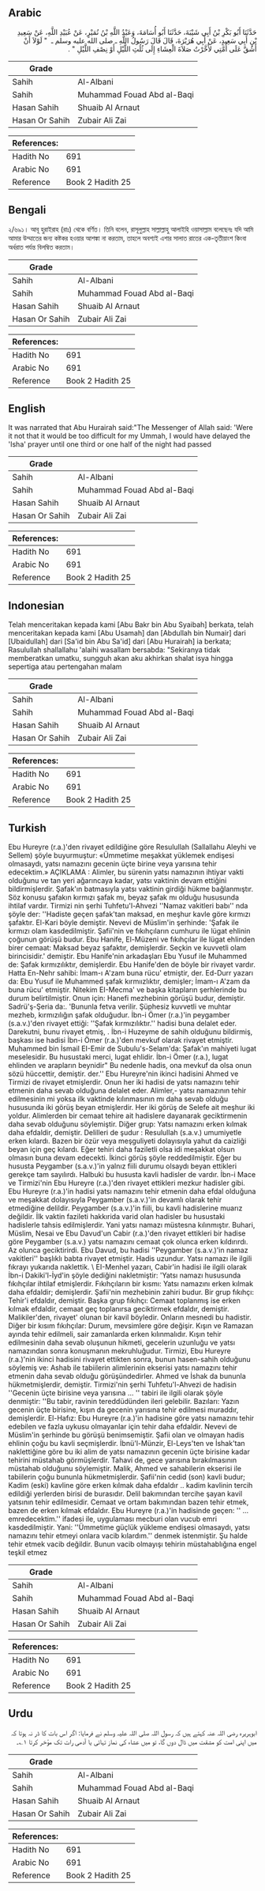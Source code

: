 ## Arabic


<div dir="rtl" lang="ar" style={{fontSize:'larger',backgroundColor:'#f8f9fa',padding:20}}>
حَدَّثَنَا أَبُو بَكْرِ بْنُ أَبِي شَيْبَةَ، حَدَّثَنَا أَبُو أُسَامَةَ، وَعَبْدُ اللَّهِ بْنُ نُمَيْرٍ، عَنْ عُبَيْدِ اللَّهِ، عَنْ سَعِيدِ بْنِ أَبِي سَعِيدٍ، عَنْ أَبِي هُرَيْرَةَ، قَالَ قَالَ رَسُولُ اللَّهِ ـ صلى الله عليه وسلم ـ ‏ "‏ لَوْلاَ أَنْ أَشُقَّ عَلَى أُمَّتِي لأَخَّرْتُ صَلاَةَ الْعِشَاءِ إِلَى ثُلُثِ اللَّيْلِ أَوْ نِصْفِ اللَّيْلِ ‏"‏ ‏.‏
</div>
<div style={{backgroundColor:'#f8f9fa',padding:20, marginBottom: 10}}><table> <thead> <tr> <th>Grade</th> <th></th> </tr> </thead> <tbody> <tr><td>Sahih</td><td>Al-Albani</td></tr><tr><td>Sahih</td><td>Muhammad Fouad Abd al-Baqi</td></tr><tr><td>Hasan Sahih</td><td>Shuaib Al Arnaut</td></tr><tr><td>Hasan Or Sahih</td><td>Zubair Ali Zai</td></tr></tbody></table><table> <thead> <tr> <th>References:</th> <th></th> </tr> </thead> <tbody><tr><td>Hadith No</td><td>691</td></tr><tr><td>Arabic No</td><td>691</td></tr><tr><td>Reference</td><td>Book 2 Hadith 25</td></tr></tbody></table></div>

## Bengali


<div dir="ltr" lang="bn" style={{fontSize:'larger',backgroundColor:'#f8f9fa',padding:20}}>
২/৬৯১। আবূ হুরাইরাহ (রাঃ) থেকে বর্ণিত। তিনি বলেন, রাসূলুল্লাহ সাল্লাল্লাহু আলাইহি ওয়াসাল্লাম বলেছেনঃ যদি আমি আমার উম্মাতের জন্য কষ্টকর হওয়ার আশঙ্কা না করতাম, তাহলে অবশ্যই এশার সালাত রাতের এক-তৃতীয়াংশ কিংবা অর্ধরাত পর্যন্ত বিলম্বিত করতাম।
</div>
<div style={{backgroundColor:'#f8f9fa',padding:20, marginBottom: 10}}><table> <thead> <tr> <th>Grade</th> <th></th> </tr> </thead> <tbody> <tr><td>Sahih</td><td>Al-Albani</td></tr><tr><td>Sahih</td><td>Muhammad Fouad Abd al-Baqi</td></tr><tr><td>Hasan Sahih</td><td>Shuaib Al Arnaut</td></tr><tr><td>Hasan Or Sahih</td><td>Zubair Ali Zai</td></tr></tbody></table><table> <thead> <tr> <th>References:</th> <th></th> </tr> </thead> <tbody><tr><td>Hadith No</td><td>691</td></tr><tr><td>Arabic No</td><td>691</td></tr><tr><td>Reference</td><td>Book 2 Hadith 25</td></tr></tbody></table></div>

## English


<div dir="ltr" lang="en" style={{fontSize:'larger',backgroundColor:'#f8f9fa',padding:20}}>
It was narrated that Abu Hurairah said:"The Messenger of Allah said: 'Were it not that it would be too difficult for my Ummah, I would have delayed the 'Isha' prayer until one third or one half of the night had passed
</div>
<div style={{backgroundColor:'#f8f9fa',padding:20, marginBottom: 10}}><table> <thead> <tr> <th>Grade</th> <th></th> </tr> </thead> <tbody> <tr><td>Sahih</td><td>Al-Albani</td></tr><tr><td>Sahih</td><td>Muhammad Fouad Abd al-Baqi</td></tr><tr><td>Hasan Sahih</td><td>Shuaib Al Arnaut</td></tr><tr><td>Hasan Or Sahih</td><td>Zubair Ali Zai</td></tr></tbody></table><table> <thead> <tr> <th>References:</th> <th></th> </tr> </thead> <tbody><tr><td>Hadith No</td><td>691</td></tr><tr><td>Arabic No</td><td>691</td></tr><tr><td>Reference</td><td>Book 2 Hadith 25</td></tr></tbody></table></div>

## Indonesian


<div dir="ltr" lang="id" style={{fontSize:'larger',backgroundColor:'#f8f9fa',padding:20}}>
Telah menceritakan kepada kami [Abu Bakr bin Abu Syaibah] berkata, telah menceritakan kepada kami [Abu Usamah] dan [Abdullah bin Numair] dari [Ubaidullah] dari [Sa'id bin Abu Sa'id] dari [Abu Hurairah] ia berkata; Rasulullah shallallahu 'alaihi wasallam bersabda: "Sekiranya tidak memberatkan umatku, sungguh akan aku akhirkan shalat isya hingga sepertiga atau pertengahan malam
</div>
<div style={{backgroundColor:'#f8f9fa',padding:20, marginBottom: 10}}><table> <thead> <tr> <th>Grade</th> <th></th> </tr> </thead> <tbody> <tr><td>Sahih</td><td>Al-Albani</td></tr><tr><td>Sahih</td><td>Muhammad Fouad Abd al-Baqi</td></tr><tr><td>Hasan Sahih</td><td>Shuaib Al Arnaut</td></tr><tr><td>Hasan Or Sahih</td><td>Zubair Ali Zai</td></tr></tbody></table><table> <thead> <tr> <th>References:</th> <th></th> </tr> </thead> <tbody><tr><td>Hadith No</td><td>691</td></tr><tr><td>Arabic No</td><td>691</td></tr><tr><td>Reference</td><td>Book 2 Hadith 25</td></tr></tbody></table></div>

## Turkish


<div dir="ltr" lang="tr" style={{fontSize:'larger',backgroundColor:'#f8f9fa',padding:20}}>
Ebu Hureyre (r.a.)'den rivayet edildiğine göre Resulullah (Sallallahu Aleyhi ve Sellem) şöyle buyurmuştur: «Ümmetime meşakkat yüklemek endişesi olmasaydı, yatsı namazını gecenin üçte birine veya yarısına tehir edecektim.» AÇIKLAMA : Alimler, bu sürenin yatsı namazının ihtiyar vakti olduğunu ve tan yeri ağarıncaya kadar, yatsı vaktinin devam ettiğini bildirmişlerdir. Şafak'ın batmasıyla yatsı vaktinin girdiği hükme bağlanmıştır. Söz konusu şafakın kırmızı şafak mı, beyaz şafak mı olduğu hususunda ihtilaf vardır. Tirmizi nin şerhi Tuhfetu'l-Ahvezi ''Namaz vakitleri babı'' nda şöyle der: ''Hadiste geçen şafak'tan maksad, en meşhur kavle göre kırmızı şafaktır. El-Kari böyle demiştir. Nevevi de Müslim'in şerhinde: 'Şafak ile kırmızı olam kasdedilmiştir. Şafii'nin ve fıkıhçıların cumhuru ile lügat ehlinin çoğunun görüşü budur. Ebu Hanife, El-Müzeni ve fıkıhçılar ile lügat ehlinden birer cemaat: Maksad beyaz şafaktır, demişlerdir. Seçkin ve kuvvetli olam birincisidir.' demiştir. Ebu Hanife'nin arkadaşları Ebu Yusuf ile Muhammed de: Şafak kırmızılıktır, demişlerdir. Ebu Hanife'den de böyle bir rivayet vardır. Hatta En-Nehr sahibi: İmam-ı A'zam buna rücu' etmiştir, der. Ed-Durr yazarı da: Ebu Yusuf ile Muhammed şafak kırmıızlıktır, demişler; İmam-ı A'zam da buna rücu' etmiştir. Nitekim EI-Mecma' ve başka kitapların şerhlerinde bu durum belirtilmiştir. Onun için: Hanefi mezhebinin görüşü budur, demiştir. Sadrü'ş-Şeria da:. 'Bununla fetva verilir. Şüphesiz kuvvetli ve muhtar mezheb, kırmızılığın şafak olduğudur. İbn-i Ömer (r.a.)'in peygamber (s.a.v.)'den rivayet ettiği: ''Şafak kırmızılıktır.'' hadisi buna delalet eder. Darekutni, bunu rivayet etmiş, . İbn-i Huzeyme de sahih olduğunu bildirmiş, başkası ise hadisi İbn-i Ömer (r.a.)'den mevkuf olarak rivayet etmiştir. Muhammed bin İsmail EI-Emir de Subulu's-Selam'da: Şafak'ın mahiyeti lugat meselesidir. Bu husustaki merci, lugat ehlidir. İbn-i Ömer (r.a.), lugat ehlinden ve arapların beynidir" Bu nedenle hadis, ona mevkuf da olsa onun sözü hüccettir, demiştir. der.'' Ebu Hureyre'nin ikinci hadisini Ahmed ve Tirmizi de rivayet etmişlerdir. Onun her iki hadisi de yatsı namazını tehir etmenin daha sevab olduğuna delalet eder. Alimler,- yatsı namazının tehir edilmesinin mi yoksa ilk vaktinde kılınmasının mı daha sevab olduğu hususunda iki görüş beyan etmişlerdir. Her iki görüş de Selefe ait meşhur iki yoldur. Alimlerden bir cemaat tehire ait hadislere dayanarak geciktirmenin daha sevab olduğunu söylemiştir. Diğer grup: Yatsı namazını erken kılmak daha efdaldir, demiştir. Delilleri de şudur : Resulullah (s.a.v.) umumiyetle erken kılardı. Bazen bir özür veya meşguliyeti dolayısıyla yahut da caizliği beyan için geç kılardı. Eğer tehiri daha faziletli olsa idi meşakkat olsun olmasın buna devam edecekti. İkinci görüş şöyle reddedilmiştir. Eğer bu hususta Peygamber (s.a.v.)'in yalnız fiili durumu olsaydı beyan ettikleri gerekçe tam sayılırdı. Halbuki bu hususta kavli hadisler de vardır. İbn-i Mace ve Tirmizi'nin Ebu Hureyre (r.a.)'den rivayet ettikleri mezkur hadisler gibi. Ebu Hureyre (r.a.)'in hadisi yatsı namazını tehir etmenin daha efdal olduğuna ve meşakkat dolayısıyla Peygamber (s.a.v.)'in devamlı olarak tehir etmediğine delildir. Peygamber (s.a.v.)'in fiili, bu kavli hadislerine muarız değildir. İlk vaktin fazileti hakkırida varid olan hadisler bu husustaki hadislerle tahsis edilmişlerdir. Yani yatsı namazı müstesna kılınmıştır. Buhari, Müslim, Nesai ve Ebu Davud'un Cabir (r.a.)'den rivayet ettikleri bir hadise göre Peygamber (s.a.v.) yatsı namazını cemaat çok olunca erken kıldırırdı. Az olunca geciktirirdi. Ebu Davud, bu hadisi ''Peygamber (s.a.v.)'in namaz vakitleri'' başlıklı babta rivayet etmiştir. Hadis uzundur. Yatsı namazı ile ilgili fıkrayı yukarıda naklettik. \ EI-Menhel yazarı, Cabir'in hadisi ile ilgili olarak İbn-i Dakiki'l-İyd'in şöyle dediğini nakletmiştir: 'Yatsı namazı hususunda fıkıhçılar ihtilaf etmişlerdir. Fıkıhçıların bir kısmı: Yatsı namazını erken kılmak daha efdaldir; demişlerdir. Şafii'nin mezhebinin zahiri budur. Bir grup fıkıhçı: Tehir'i efdaldır, demiştir. Başka grup fıkıhçı: Cemaat toplanmış ise erken kılmak efdaldir, cemaat geç toplanırsa geciktirmek efdaldır, demiştir. Malikiler'den, rivayet' olunan bir kavil böyledir. Onların mesnedi bu hadistir. Diğer bir kısım fıkıhçılar: Durum, mevsimlere göre değişir. Kışın ve Ramazan ayında tehir edilmeli, sair zamanlarda erken kılınmalıdır. Kışın tehir edilmesinin daha sevab oluşunun hikmeti, gecelerin uzunluğu ve yatsı namazından sonra konuşmanın mekruhluğudur. Tirmizi, Ebu Hureyre (r.a.)'nin ikinci hadisini rivayet ettikten sonra, bunun hasen-sahih olduğunu söylemiş ve: Ashab ile tabiilerin alimlerinin ekserisi yatsı namazını tehir etmenin daha sevab olduğu görüşündedirler. Ahmed ve İshak da bununla hükmetmişlerdir, demiştir. Tirmizi'nin şerhi Tuhfetu'l-Ahvezi de hadisin ''Gecenin üçte birisine veya yarısına ... '' tabiri ile ilgili olarak şöyle denmiştir: ''Bu tabir, ravinin tereddüdünden ileri gelebilir. Bazıları: Yazın gecenin üçte birisine, kışın da gecenin yarısına tehir edilmesi muraddır, demişlerdir. El-Hafız: Ebu Hureyre (r.a.)'in hadisine göre yatsı namazını tehir edebilen ve fazla uykusu olmayanlar için tehir daha efdaldir. Nevevi de Müslim'in şerhinde bu görüşü benimsemiştir. Şafii olan ve olmayan hadis ehlinin çoğu bu kavli seçmişlerdir. İbnü'l-Münzir, El-Leys'ten ve İshak'tan naklettiğine göre bu iki alim de yatsı namazının gecenin üçte birisine kadar tehirini müstahab görmüşlerdir. Tahavi de, gece yarısına bırakılmasının müstahab olduğunu söylemiştir. Malik, Ahmed ve sahabilerin ekserisi ile tabiilerin çoğu bununla hükmetmişlerdir. Şafii'nin cedid (son) kavli budur; Kadim (eski) kavline göre erken kılmak daha efdaldır .. kadim kavlinin tercih edildiği yerlerden birisi de burasıdır. Delil bakımından tercihe şayan kavil yatsının tehir edilmesidir. Cemaat ve ortam bakımından bazen tehir etmek, bazen de erken kılmak efdaldır. Ebu Hureyre (r.a.)'in hadisinde geçen: '' ... emredecektim.'' ifadesi ile, uygulaması mecburi olan vucub emri kasdedilmiştir. Yani: ''Ümmetime güçlük yükleme endişesi olmasaydı, yatsı namazını tehir etmeyi onlara vacib kılardım.'' denmek istenmiştir. Şu halde tehir etmek vacib değildir. Bunun vacib olmayışı tehirin müstahablığına engel teşkil etmez
</div>
<div style={{backgroundColor:'#f8f9fa',padding:20, marginBottom: 10}}><table> <thead> <tr> <th>Grade</th> <th></th> </tr> </thead> <tbody> <tr><td>Sahih</td><td>Al-Albani</td></tr><tr><td>Sahih</td><td>Muhammad Fouad Abd al-Baqi</td></tr><tr><td>Hasan Sahih</td><td>Shuaib Al Arnaut</td></tr><tr><td>Hasan Or Sahih</td><td>Zubair Ali Zai</td></tr></tbody></table><table> <thead> <tr> <th>References:</th> <th></th> </tr> </thead> <tbody><tr><td>Hadith No</td><td>691</td></tr><tr><td>Arabic No</td><td>691</td></tr><tr><td>Reference</td><td>Book 2 Hadith 25</td></tr></tbody></table></div>

## Urdu


<div dir="rtl" lang="ur" style={{fontSize:'larger',backgroundColor:'#f8f9fa',padding:20}}>
ابوہریرہ رضی اللہ عنہ کہتے ہیں کہ رسول اللہ صلی اللہ علیہ وسلم نے فرمایا: اگر اس بات کا ڈر نہ ہوتا کہ میں اپنی امت کو مشقت میں ڈال دوں گا، تو میں عشاء کی نماز تہائی یا آدھی رات تک مؤخر کرتا ۱؎۔
</div>
<div style={{backgroundColor:'#f8f9fa',padding:20, marginBottom: 10}}><table> <thead> <tr> <th>Grade</th> <th></th> </tr> </thead> <tbody> <tr><td>Sahih</td><td>Al-Albani</td></tr><tr><td>Sahih</td><td>Muhammad Fouad Abd al-Baqi</td></tr><tr><td>Hasan Sahih</td><td>Shuaib Al Arnaut</td></tr><tr><td>Hasan Or Sahih</td><td>Zubair Ali Zai</td></tr></tbody></table><table> <thead> <tr> <th>References:</th> <th></th> </tr> </thead> <tbody><tr><td>Hadith No</td><td>691</td></tr><tr><td>Arabic No</td><td>691</td></tr><tr><td>Reference</td><td>Book 2 Hadith 25</td></tr></tbody></table></div>